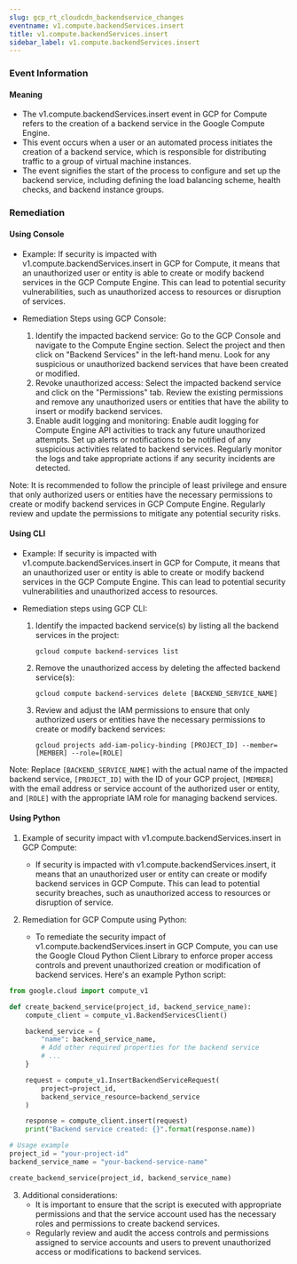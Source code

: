 ```yaml
--- 
slug: gcp_rt_cloudcdn_backendservice_changes
eventname: v1.compute.backendServices.insert
title: v1.compute.backendServices.insert
sidebar_label: v1.compute.backendServices.insert
---
```

                       


### Event Information

#### Meaning

- The v1.compute.backendServices.insert event in GCP for Compute refers to the creation of a backend service in the Google Compute Engine.
- This event occurs when a user or an automated process initiates the creation of a backend service, which is responsible for distributing traffic to a group of virtual machine instances.
- The event signifies the start of the process to configure and set up the backend service, including defining the load balancing scheme, health checks, and backend instance groups.

### Remediation

#### Using Console

- Example: If security is impacted with v1.compute.backendServices.insert in GCP for Compute, it means that an unauthorized user or entity is able to create or modify backend services in the GCP Compute Engine. This can lead to potential security vulnerabilities, such as unauthorized access to resources or disruption of services.

- Remediation Steps using GCP Console:
  1. Identify the impacted backend service: Go to the GCP Console and navigate to the Compute Engine section. Select the project and then click on "Backend Services" in the left-hand menu. Look for any suspicious or unauthorized backend services that have been created or modified.
  2. Revoke unauthorized access: Select the impacted backend service and click on the "Permissions" tab. Review the existing permissions and remove any unauthorized users or entities that have the ability to insert or modify backend services.
  3. Enable audit logging and monitoring: Enable audit logging for Compute Engine API activities to track any future unauthorized attempts. Set up alerts or notifications to be notified of any suspicious activities related to backend services. Regularly monitor the logs and take appropriate actions if any security incidents are detected.

Note: It is recommended to follow the principle of least privilege and ensure that only authorized users or entities have the necessary permissions to create or modify backend services in GCP Compute Engine. Regularly review and update the permissions to mitigate any potential security risks.

#### Using CLI

- Example: If security is impacted with v1.compute.backendServices.insert in GCP for Compute, it means that an unauthorized user or entity is able to create or modify backend services in the GCP Compute Engine. This can lead to potential security vulnerabilities and unauthorized access to resources.

- Remediation steps using GCP CLI:
  1. Identify the impacted backend service(s) by listing all the backend services in the project:
     ```
     gcloud compute backend-services list
     ```

  2. Remove the unauthorized access by deleting the affected backend service(s):
     ```
     gcloud compute backend-services delete [BACKEND_SERVICE_NAME]
     ```

  3. Review and adjust the IAM permissions to ensure that only authorized users or entities have the necessary permissions to create or modify backend services:
     ```
     gcloud projects add-iam-policy-binding [PROJECT_ID] --member=[MEMBER] --role=[ROLE]
     ```

Note: Replace `[BACKEND_SERVICE_NAME]` with the actual name of the impacted backend service, `[PROJECT_ID]` with the ID of your GCP project, `[MEMBER]` with the email address or service account of the authorized user or entity, and `[ROLE]` with the appropriate IAM role for managing backend services.

#### Using Python

1. Example of security impact with v1.compute.backendServices.insert in GCP Compute:
   - If security is impacted with v1.compute.backendServices.insert, it means that an unauthorized user or entity can create or modify backend services in GCP Compute. This can lead to potential security breaches, such as unauthorized access to resources or disruption of service.

2. Remediation for GCP Compute using Python:
   - To remediate the security impact of v1.compute.backendServices.insert in GCP Compute, you can use the Google Cloud Python Client Library to enforce proper access controls and prevent unauthorized creation or modification of backend services. Here's an example Python script:

```python
from google.cloud import compute_v1

def create_backend_service(project_id, backend_service_name):
    compute_client = compute_v1.BackendServicesClient()

    backend_service = {
        "name": backend_service_name,
        # Add other required properties for the backend service
        # ...
    }

    request = compute_v1.InsertBackendServiceRequest(
        project=project_id,
        backend_service_resource=backend_service
    )

    response = compute_client.insert(request)
    print("Backend service created: {}".format(response.name))

# Usage example
project_id = "your-project-id"
backend_service_name = "your-backend-service-name"

create_backend_service(project_id, backend_service_name)
```

3. Additional considerations:
   - It is important to ensure that the script is executed with appropriate permissions and that the service account used has the necessary roles and permissions to create backend services.
   - Regularly review and audit the access controls and permissions assigned to service accounts and users to prevent unauthorized access or modifications to backend services.

 